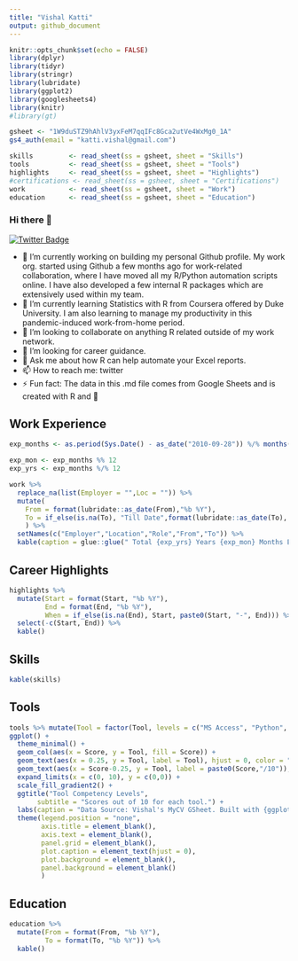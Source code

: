 ```yaml
---
title: "Vishal Katti"
output: github_document
---
```


```r
knitr::opts_chunk$set(echo = FALSE)
library(dplyr)
library(tidyr)
library(stringr)
library(lubridate)
library(ggplot2)
library(googlesheets4)
library(knitr)
#library(gt)
```


```r
gsheet <- "1W9duSTZ9hAhlV3yxFeM7qqIFc8Gca2utVe4WxMg0_1A"
gs4_auth(email = "katti.vishal@gmail.com")

skills         <- read_sheet(ss = gsheet, sheet = "Skills")
tools          <- read_sheet(ss = gsheet, sheet = "Tools")
highlights     <- read_sheet(ss = gsheet, sheet = "Highlights")
#certifications <- read_sheet(ss = gsheet, sheet = "Certifications")
work           <- read_sheet(ss = gsheet, sheet = "Work")
education      <- read_sheet(ss = gsheet, sheet = "Education")

```

### Hi there 👋

[![Twitter Badge](https://img.shields.io/badge/-Twitter-1ca0f1?style=flat-square&labelColor=1ca0f1&logo=twitter&logoColor=white&link=https://twitter.com/vishal_katti)](https://twitter.com/vishal_katti)

- 🔭 I’m currently working on building my personal Github profile. My work org. started using Github a few months ago for work-related collaboration, where I have moved all my R/Python automation scripts online. I have also developed a few internal R packages which are extensively used within my team.
- 🌱 I’m currently learning Statistics with R from Coursera offered by Duke University. I am also learning to manage my productivity in this pandemic-induced work-from-home period.
- 👯 I’m looking to collaborate on anything R related outside of my work network.
- 🤔 I’m looking for career guidance.
- 💬 Ask me about how R can help automate your Excel reports.
- 📫 How to reach me: twitter
- ⚡ Fun fact: The data in this .md file comes from Google Sheets and is created with R and 💖

## Work Experience

```r
exp_months <- as.period(Sys.Date() - as_date("2010-09-28")) %/% months(1)

exp_mon <- exp_months %% 12
exp_yrs <- exp_months %/% 12

work %>% 
  replace_na(list(Employer = "",Loc = "")) %>% 
  mutate(
    From = format(lubridate::as_date(From),"%b %Y"),
    To = if_else(is.na(To), "Till Date",format(lubridate::as_date(To), "%b %Y"))
    ) %>% 
  setNames(c("Employer","Location","Role","From","To")) %>% 
  kable(caption = glue::glue(" Total {exp_yrs} Years {exp_mon} Months Experience."))
```


## Career Highlights

```r
highlights %>% 
  mutate(Start = format(Start, "%b %Y"),
         End = format(End, "%b %Y"),
         When = if_else(is.na(End), Start, paste0(Start, "-", End))) %>% 
  select(-c(Start, End)) %>% 
  kable()
```

## Skills

```r
kable(skills)
```

## Tools

```r
tools %>% mutate(Tool = factor(Tool, levels = c("MS Access", "Python", "SQL", "MS Visio", "MS Word", "MS Powerpoint", "MS Excel", "VBA", "R"))) %>% 
ggplot() +
  theme_minimal() +
  geom_col(aes(x = Score, y = Tool, fill = Score)) +
  geom_text(aes(x = 0.25, y = Tool, label = Tool), hjust = 0, color = "white") +
  geom_text(aes(x = Score-0.25, y = Tool, label = paste0(Score,"/10")), hjust = 1, color = "white") +
  expand_limits(x = c(0, 10), y = c(0,0)) +
  scale_fill_gradient2() +
  ggtitle("Tool Competency Levels", 
       subtitle = "Scores out of 10 for each tool.") +
  labs(caption = "Data Source: Vishal's MyCV GSheet. Built with {ggplot2}") +
  theme(legend.position = "none",
        axis.title = element_blank(),
        axis.text = element_blank(),
        panel.grid = element_blank(),
        plot.caption = element_text(hjust = 0),
        plot.background = element_blank(),
        panel.background = element_blank()
        )
```

## Education

```r
education %>% 
  mutate(From = format(From, "%b %Y"),
         To = format(To, "%b %Y")) %>% 
  kable()
```
